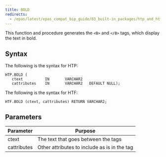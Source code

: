 ```yaml
---
title: BOLD
redirects:
  - /epas/latest/epas_compat_bip_guide/03_built-in_packages/htp_and_htf/bold/ #generated for docs/epas/reorg-role-use-case-mode
---
```


This function and procedure generates the `<B>` and `</B>` tags, which display the text in bold.

## Syntax 

The following is the syntax for HTP:

```
HTP.BOLD (
   ctext          IN       VARCHAR2
   cattributes    IN       VARCHAR2   DEFAULT NULL);
```

The following is the syntax for HTF:

```
HTF.BOLD (ctext, cattributes) RETURN VARCHAR2;
```

## Parameters 

| Parameter | Purpose  |
| --------- | -------- |
| ctext | The text that goes between the tags |
| cattributes | Other attributes to include as is in the tag |

